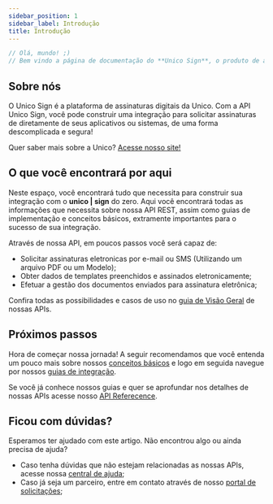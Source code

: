 ```yaml
---
sidebar_position: 1
sidebar_label: Introdução
title: Introdução
---
```




```javascript
// Olá, mundo! ;)  
// Bem vindo a página de documentação do **Unico Sign**, o produto de assinaturas da Unico! 
```

## Sobre nós

<!-- #TODO Solicitar texto ao time de mkt -->

O Unico Sign é a plataforma de assinaturas digitais da Unico. Com a API Unico Sign, você pode construir uma integração para solicitar assinaturas de diretamente de seus aplicativos ou sistemas, de uma forma descomplicada e segura!

Quer saber mais sobre a Unico? [Acesse nosso site!](https://unico.io)

## O que você encontrará por aqui

Neste espaço, você encontrará tudo que necessita para construir sua integração com o **unico | sign** do zero. Aqui você encontrará todas as informações que necessita sobre nossa API REST, assim como guias de implementação e conceitos básicos, extramente importantes para o sucesso de sua integração. 

Através de nossa API, em poucos passos você será capaz de:
- Solicitar assinaturas eletronicas por e-mail ou SMS (Utilizando um arquivo PDF ou um Modelo);
- Obter dados de templates preenchidos e assinados eletronicamente;
- Efetuar a gestão dos documentos enviados para assinatura eletrônica;

Confira todas as possibilidades e casos de uso no [guia de Visão Geral](#) de nossas APIs.

## Próximos passos

<!-- #TODO Apontar para primeiros passos -->

Hora de começar nossa jornada! A seguir recomendamos que você entenda um pouco mais sobre nossos [conceitos básicos](#) e logo em seguida navegue por nossos [guias de integração](#).

Se você já conhece nossos guias e quer se aprofundar nos detalhes de nossas APIs acesse nosso [API Referecence](#).

## Ficou com dúvidas?

Esperamos ter ajudado com este artigo. Não encontrou algo ou ainda precisa de ajuda? 

- Caso tenha dúvidas que não estejam relacionadas as nossas APIs, acesse nossa [central de ajuda](https://ajuda.unico.io/hc/pt-br/categories/360003086372-Unico-Sign);
- Caso já seja um parceiro, entre em contato através de nosso [portal de solicitações](https://ajuda.unico.io/hc/pt-br/requests/new);



